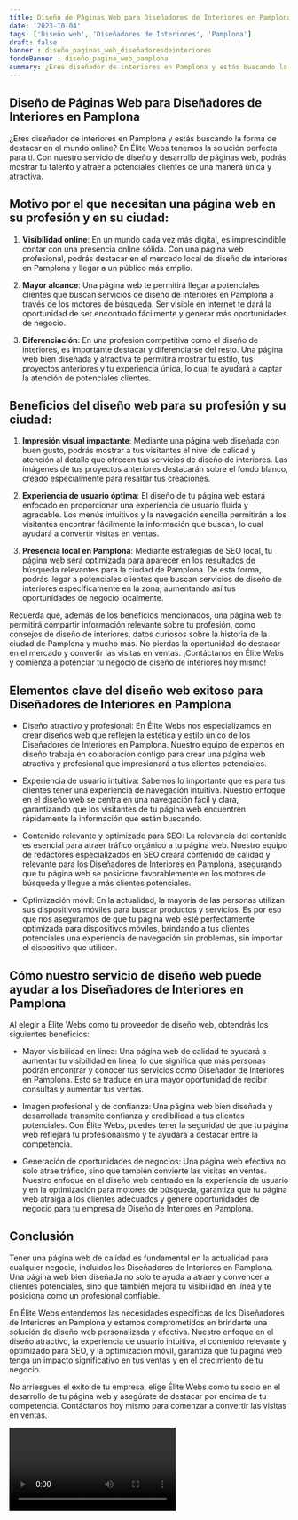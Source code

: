 ```yaml
---
title: Diseño de Páginas Web para Diseñadores de Interiores en Pamplona
date: '2023-10-04'
tags: ['Diseño web', 'Diseñadores de Interiores', 'Pamplona']
draft: false
banner : diseño_paginas_web_diseñadoresdeinteriores
fondoBanner : diseño_pagina_web_pamplona
summary: ¿Eres diseñador de interiores en Pamplona y estás buscando la forma de destacar en el mundo online? En Élite Webs tenemos la solución perfecta para ti. Con nuestro servicio de diseño y desarrollo de páginas web, podrás mostrar tu talento y atraer a potenciales clientes de una manera única y atractiva.
---
```


## Diseño de Páginas Web para Diseñadores de Interiores en Pamplona

¿Eres diseñador de interiores en Pamplona y estás buscando la forma de destacar en el mundo online? En Élite Webs tenemos la solución perfecta para ti. Con nuestro servicio de diseño y desarrollo de páginas web, podrás mostrar tu talento y atraer a potenciales clientes de una manera única y atractiva.

## Motivo por el que necesitan una página web en su profesión y en su ciudad:

1. **Visibilidad online**: En un mundo cada vez más digital, es imprescindible contar con una presencia online sólida. Con una página web profesional, podrás destacar en el mercado local de diseño de interiores en Pamplona y llegar a un público más amplio.

2. **Mayor alcance**: Una página web te permitirá llegar a potenciales clientes que buscan servicios de diseño de interiores en Pamplona a través de los motores de búsqueda. Ser visible en internet te dará la oportunidad de ser encontrado fácilmente y generar más oportunidades de negocio.

3. **Diferenciación**: En una profesión competitiva como el diseño de interiores, es importante destacar y diferenciarse del resto. Una página web bien diseñada y atractiva te permitirá mostrar tu estilo, tus proyectos anteriores y tu experiencia única, lo cual te ayudará a captar la atención de potenciales clientes.

## Beneficios del diseño web para su profesión y su ciudad:

1. **Impresión visual impactante**: Mediante una página web diseñada con buen gusto, podrás mostrar a tus visitantes el nivel de calidad y atención al detalle que ofrecen tus servicios de diseño de interiores. Las imágenes de tus proyectos anteriores destacarán sobre el fondo blanco, creado especialmente para resaltar tus creaciones.

2. **Experiencia de usuario óptima**: El diseño de tu página web estará enfocado en proporcionar una experiencia de usuario fluida y agradable. Los menús intuitivos y la navegación sencilla permitirán a los visitantes encontrar fácilmente la información que buscan, lo cual ayudará a convertir visitas en ventas.

3. **Presencia local en Pamplona**: Mediante estrategias de SEO local, tu página web será optimizada para aparecer en los resultados de búsqueda relevantes para la ciudad de Pamplona. De esta forma, podrás llegar a potenciales clientes que buscan servicios de diseño de interiores específicamente en la zona, aumentando así tus oportunidades de negocio localmente.

Recuerda que, además de los beneficios mencionados, una página web te permitirá compartir información relevante sobre tu profesión, como consejos de diseño de interiores, datos curiosos sobre la historia de la ciudad de Pamplona y mucho más. No pierdas la oportunidad de destacar en el mercado y convertir las visitas en ventas. ¡Contáctanos en Élite Webs y comienza a potenciar tu negocio de diseño de interiores hoy mismo!

<GifSeo />

<Cta />

## Elementos clave del diseño web exitoso para Diseñadores de Interiores en Pamplona

- Diseño atractivo y profesional: En Élite Webs nos especializamos en crear diseños web que reflejen la estética y estilo único de los Diseñadores de Interiores en Pamplona. Nuestro equipo de expertos en diseño trabaja en colaboración contigo para crear una página web atractiva y profesional que impresionará a tus clientes potenciales.

- Experiencia de usuario intuitiva: Sabemos lo importante que es para tus clientes tener una experiencia de navegación intuitiva. Nuestro enfoque en el diseño web se centra en una navegación fácil y clara, garantizando que los visitantes de tu página web encuentren rápidamente la información que están buscando.

- Contenido relevante y optimizado para SEO: La relevancia del contenido es esencial para atraer tráfico orgánico a tu página web. Nuestro equipo de redactores especializados en SEO creará contenido de calidad y relevante para los Diseñadores de Interiores en Pamplona, asegurando que tu página web se posicione favorablemente en los motores de búsqueda y llegue a más clientes potenciales.

- Optimización móvil: En la actualidad, la mayoría de las personas utilizan sus dispositivos móviles para buscar productos y servicios. Es por eso que nos aseguramos de que tu página web esté perfectamente optimizada para dispositivos móviles, brindando a tus clientes potenciales una experiencia de navegación sin problemas, sin importar el dispositivo que utilicen.

## Cómo nuestro servicio de diseño web puede ayudar a los Diseñadores de Interiores en Pamplona

Al elegir a Élite Webs como tu proveedor de diseño web, obtendrás los siguientes beneficios:

- Mayor visibilidad en línea: Una página web de calidad te ayudará a aumentar tu visibilidad en línea, lo que significa que más personas podrán encontrar y conocer tus servicios como Diseñador de Interiores en Pamplona. Esto se traduce en una mayor oportunidad de recibir consultas y aumentar tus ventas.

- Imagen profesional y de confianza: Una página web bien diseñada y desarrollada transmite confianza y credibilidad a tus clientes potenciales. Con Élite Webs, puedes tener la seguridad de que tu página web reflejará tu profesionalismo y te ayudará a destacar entre la competencia.

- Generación de oportunidades de negocios: Una página web efectiva no solo atrae tráfico, sino que también convierte las visitas en ventas. Nuestro enfoque en el diseño web centrado en la experiencia de usuario y en la optimización para motores de búsqueda, garantiza que tu página web atraiga a los clientes adecuados y genere oportunidades de negocio para tu empresa de Diseño de Interiores en Pamplona.

## Conclusión

Tener una página web de calidad es fundamental en la actualidad para cualquier negocio, incluidos los Diseñadores de Interiores en Pamplona. Una página web bien diseñada no solo te ayuda a atraer y convencer a clientes potenciales, sino que también mejora tu visibilidad en línea y te posiciona como un profesional confiable.

En Élite Webs entendemos las necesidades específicas de los Diseñadores de Interiores en Pamplona y estamos comprometidos en brindarte una solución de diseño web personalizada y efectiva. Nuestro enfoque en el diseño atractivo, la experiencia de usuario intuitiva, el contenido relevante y optimizado para SEO, y la optimización móvil, garantiza que tu página web tenga un impacto significativo en tus ventas y en el crecimiento de tu negocio.

No arriesgues el éxito de tu empresa, elige Élite Webs como tu socio en el desarrollo de tu página web y asegúrate de destacar por encima de tu competencia. Contáctanos hoy mismo para comenzar a convertir las visitas en ventas.

<Video />

<CtaBot job='Diseñadores de Interiores' city='Pamplona'/>

<Gmaps query='Pamplona+españa+maps' />